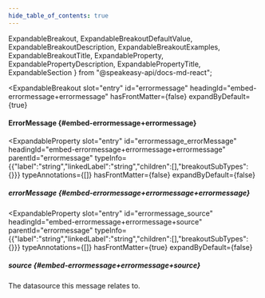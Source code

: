 ```yaml
---
hide_table_of_contents: true
---
```

  ExpandableBreakout,
  ExpandableBreakoutDefaultValue,
  ExpandableBreakoutDescription,
  ExpandableBreakoutExamples,
  ExpandableBreakoutTitle,
  ExpandableProperty,
  ExpandablePropertyDescription,
  ExpandablePropertyTitle,
  ExpandableSection
} from "@speakeasy-api/docs-md-react";

<ExpandableSection>

<ExpandableBreakout
  slot="entry"
  id="errormessage"
  headingId="embed-errormessage+errormessage"
  hasFrontMatter={false}
  expandByDefault={true}
>

<ExpandableBreakoutTitle slot="title">

#### ErrorMessage \{#embed-errormessage+errormessage\}

</ExpandableBreakoutTitle>

<ExpandableBreakoutDescription slot="description">

</ExpandableBreakoutDescription>

<ExpandableBreakoutExamples slot="examples">

</ExpandableBreakoutExamples>

<ExpandableBreakoutDefaultValue slot="defaultValue">

</ExpandableBreakoutDefaultValue>

</ExpandableBreakout>

<ExpandableProperty
  slot="entry"
  id="errormessage_errorMessage"
  headingId="embed-errormessage+errormessage+errormessage"
  parentId="errormessage"
  typeInfo={{"label":"string","linkedLabel":"string","children":[],"breakoutSubTypes":{}}}
  typeAnnotations={[]}
  hasFrontMatter={false}
  expandByDefault={false}
>

<ExpandablePropertyTitle slot="title">

##### errorMessage \{#embed-errormessage+errormessage+errormessage\}

</ExpandablePropertyTitle>

</ExpandableProperty>

<ExpandableProperty
  slot="entry"
  id="errormessage_source"
  headingId="embed-errormessage+errormessage+source"
  parentId="errormessage"
  typeInfo={{"label":"string","linkedLabel":"string","children":[],"breakoutSubTypes":{}}}
  typeAnnotations={[]}
  hasFrontMatter={true}
  expandByDefault={false}
>

<ExpandablePropertyTitle slot="title">

##### source \{#embed-errormessage+errormessage+source\}

</ExpandablePropertyTitle>

<ExpandablePropertyDescription slot="description">

The datasource this message relates to.

</ExpandablePropertyDescription>

</ExpandableProperty>

</ExpandableSection>